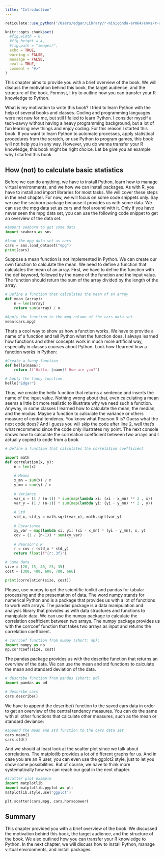```yaml
---
title: "Introduction"
---
```


```r
reticulate::use_python("/Users/edgar/Library/r-miniconda-arm64/envs/r-reticulate/bin/python")

knitr::opts_chunk$set(
  #fig.width = 6,
  #fig.height = 4,
  #fig.path = "images/",
  echo = TRUE,
  warning = FALSE,
  message = FALSE,
  eval = TRUE,
  comment = "#>"
)

```

This chapter aims to provide you with a brief overview of the book. We will discuss the motivation behind this book, the target audience, and the structure of the book. Formost, I try to outline how you can transfer your R knowledge to Python. 

What is my motivation to write this book? I tried to learn Python with the help of several books and classes. Coding and programming languages were not new for me, but still I failed to learn Python. I consider myself a tech-savvy without having a heavy programming background, but a lot of fun learning new things and enjoy coding. For this reason I started this book. If you want to learn Python to automate processes, apply statistical procedures from the scratch, or use Python to program games, this book will not help you in any way. However, you do wanna transfer your R knowledge, this book might be right choice. Let be give you an example why I started this book

## How (not) to calculate basic statistics {.unnumbered}

Before we can do anything, we have to install Python, learn how to manage virtual environments, and we how we can install packages. As with R, you have to install and import libraries for most tasks. We will cover these steps in the next chapter. For now, we will focus on some code snippets only. Say we use the seaborn package because it provides us with some data. We can use the mpg data set as cars and fool around with it. Only if you have never seen the mpg data set, you can use the following code snippet to get an overview of the data set.


```python
#import seaborn to get some data
import seaborn as sns

#load the mpg data set as cars
cars = sns.load_dataset("mpg") 
print(cars)
```



Suppose a mean function is not implemented in Python. We can create our own function to calculate the mean. We need to define a function that calculates the mean of an array. First, we have to define the function with the def keyword, followed by the name of the function and the input value. The function should return the sum of the array divided by the length of the array. 

```python
# Define a function that calculates the mean of an array
def mean (array): 
    n = len(array)
    return sum(array) / n

#Apply the function to the mpg column of the cars data set
mean(cars.mpg)
```

That’s a cool way to show us how a function works. We have to provide a name of a function and tell Python what the function does. I always learned how functions and other concepts work in much more artificial way, especially in classes courses about Python. Look how I learned how a function works in Python:

```python
#Create a funny function
def hello(name):
    return (f"Hallo, {name}! How are you?")

# Apply the funny function
hello("Edgar")
```

Thus, we create the hello function that returns a sentence and inserts the name of the input value. Nothing wrong about that, even calculating a mean seems a little bit more realistic to illustrate why we need such a function. Anyway, in some classes I learned how to calculate the mean, the median, and the modus. Maybe a function to calculate the variance or others measure of central tendency. You know what Pearson R is? Guess what the next code does? And I guess you will skip the code after line 2, well that’s what recommend since the code only illustrates my point. The next console shows how to calculate the correlation coefficient between two arrays and I actually copied to code from a book. 


```python
# Define a function that calculates the correlation coefficient

import math
def correlation(x, y):
    n = len(x) 
    
    # Means
    x_mn = sum(x) / n 
    y_mn = sum(y) / n
    
    # Variance
    var_x = (1 / (n-1)) * sum(map(lambda xi: (xi - x_mn) ** 2 , x)) 
    var_y = (1 / (n-1)) * sum(map(lambda yi: (yi - y_mn) ** 2 , y))
    
    # Std
    std_x, std_y = math.sqrt(var_x), math.sqrt(var_y)
    
    # Covariance
    xy_var = map(lambda xi, yi: (xi - x_mn) * (yi - y_mn), x, y) 
    cov = (1 / (n-1)) * sum(xy_var)
    
    # Pearson's R
    r = cov / (std_x * std_y) 
    return float(f"{r:.3f}")

# Some data
size = [20, 15, 40, 25, 35]
cost = [300, 400, 600, 700, 666]

print(correlation(size, cost))
```


Please, use numpy to get the scientific toolkit and pandas for tabular processing and the presentation of data. The word numpy stands for numerical Python and is a package that provides us with a lot of functions to work with arrays. The pandas package is a data manipulation and analysis library that provides us with data structures and functions to manipulate data. We can use the numpy package to calculate the correlation coefficient between two arrays. The numpy package provides us with the corrcoef function that takes two arrays as input and returns the correlation coefficient. 


```python
# corrcoef function from numpy (short: np): 
import numpy as np
np.corrcoef(size, cost)
```


The pandas package provides us with the describe function that returns an overview of the data. We can use the mean and std functions to calculate the mean and standard deviation of the data. 



```python
# describe function from pandas (short: pd)
import pandas as pd

# describe cars
cars.describe()
```


We have to append the describe() function to the saved cars data in order to get an overview of the central tendency measures. You can do the same with all other functions that calculate other measures, such as the mean or standard deviance:

```python
#append the mean and std function to the cars data set
cars.mean()
cars.std()
```



And we should at least look at the scatter plot since we talk about correlations. The matplotlib provides a lot of different graphs for us. And in case you are an R user, you can even use the ggplot2 style, just to let you show some possibilities. But of course, we have to think more systematically how we can reach our goal in the next chapter.


```python
#scatter plot example
import matplotlib
import matplotlib.pyplot as plt
matplotlib.style.use('ggplot')

plt.scatter(cars.mpg, cars.horsepower)
```



## Summary

This chapter provided you with a brief overview of the book. We discussed the motivation behind this book, the target audience, and the structure of the book. We also outlined how you can transfer your R knowledge to Python. In the next chapter, we will discuss how to install Python, manage virtual environments, and install packages. 






